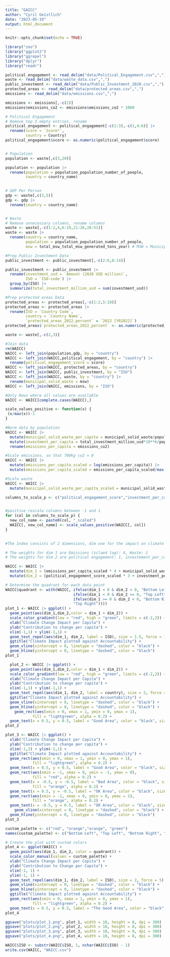 ```yaml
---
title: "GAICC"
author: "Cyril Geistlich"
date: "2023-05-19"
output: html_document
---
```


```r
knitr::opts_chunk$set(echo = TRUE)
```

```r
library("zoo")
library("ggplot2")
library("ggrepel")
library("dplyr")
library("readr")

```


```r

political_engagement <- read_delim("data/Political_Engagement.csv",",")
waste <- read_delim("data/waste_data.csv",",")
public_investment <- read_delim("data/Public_Investment_2020.csv",",")
protected_areas <- read_delim("data/protected_areas.csv",",")
emissions <- read_delim("data/emissions.csv",";")

emissions <- emissions[,-c(2)]
emissions$emissions_co2 <- emissions$emissions_co2 * 1000

# Political Engagement
# Remove top 3 empty entries, rename
political_engagement <- political_engagement[-c(1:3),-c(1,4:6)] |>
  rename(score = `Score*`,
         country = Country)
political_engagement$score <- as.numeric(political_engagement$score)


# Population
population <- waste[,c(3,20)]

population <- population |>
  rename(population = population_population_number_of_people,
         country = country_name)
  

# GDP Per Person
gdp <- waste[,c(3,5)]
gdp <- gdp |>
  rename(country = country_name)


# Waste
# Remove unnecessary columns, rename columns
waste <- waste[,-c(1:2,4,6:19,21:26,28:51)]
waste <- waste |>
  rename(country = country_name,
         population = population_population_number_of_people,
         msw = total_msw_total_msw_generated_tons_year) # MSW = Municipal Solid Waste

#Prep Public Investment Data
public_investment <- public_investment[,-c(2:6,8:14)]

public_investment <- public_investment |>
  rename(investment_usd = `Amount (2020 USD million)`,
         ISO = `ISO-code`) |>
  group_by(ISO) |>
  summarize(total_investment_million_usd = sum(investment_usd))

#Prep protected areas Data
protected_areas <- protected_areas[,-c(1:2,5:10)]
protected_areas <- protected_areas |>
  rename(ISO = `Country Code`,
         country = `Country Name`,
         `protected_areas_2022_percent` = `2022 [YR2022]`) 
protected_areas$`protected_areas_2022_percent` <- as.numeric(protected_areas$`protected_areas_2022_percent`)

waste <- waste[,-c(2,3)]

```

```r
#Join data
rm(WAICC)
WAICC <- left_join(population,gdp, by = "country")
WAICC <- left_join(WAICC,political_engagement, by = "country") |>
  rename(political_engagement_score = score)
WAICC <- left_join(WAICC, protected_areas, by = "country")
WAICC <- left_join(WAICC, public_investment, by = "ISO")
WAICC <- left_join(WAICC, waste, by = "country") |> 
  rename(municipal_solid_waste = msw)
WAICC <- left_join(WAICC, emissions, by = "ISO")

#Only Rows where all values are available
WAICC <- WAICC[complete.cases(WAICC),]
```

```r
scale_values_positive <- function(x) {
 (x/max(x))-1
}

```

```r
#Norm data by population
WAICC <- WAICC |>
  mutate(municipal_solid_waste_per_capita = municipal_solid_waste/population * 10**4) |>
  mutate(investment_per_capita = total_investment_million_usd*10**6/population) |>
  rename(emissions_per_capita = emissions_co2)

#Scale emissions, so that 700kg co2 = 0
WAICC <- WAICC |>
  mutate(emissions_per_capita_scaled = log(emissions_per_capita)) |>
  mutate(emissions_per_capita_scaled = emissions_per_capita_scaled/max(emissions_per_capita_scaled) * -1)

#Scale waste
WAICC <- WAICC |>
  mutate(municipal_solid_waste_per_capita_scaled = municipal_solid_waste_per_capita/max(municipal_solid_waste_per_capita)*-1)

columns_to_scale_p <- c("political_engagement_score","investment_per_capita","protected_areas_2022_percent")


#positive rescale columns between -1 and 1
for (col in columns_to_scale_p) {
  new_col_name <- paste0(col, "_scaled")
  WAICC[, new_col_name] <- scale_values_positive(WAICC[, col])
}
 
```

```r
#The Index consists of 2 dimensions, dim one for the impact on climate change and dim two for the accountability

# The weights for dim 1 are Emissions (sclaed log): 4, Waste: 1
# The weights for dim 2 are political engagement: 1, investement_per_capita: 2.

WAICC <- WAICC |>
  mutate(dim_1 = (emissions_per_capita_scaled * 4 + municipal_solid_waste_per_capita_scaled)/5) |>
  mutate(dim_2 = (political_engagement_score_scaled * 3 + investment_per_capita_scaled + protected_areas_2022_percent_scaled)/5)

```

```r

# Determine the quadrant for each data point
WAICC$quadrant <- with(WAICC, ifelse(dim_1 < 0 & dim_2 < 0, "Bottom Left",
                              ifelse(dim_1 < 0 & dim_2 >= 0, "Top Left",
                              ifelse(dim_1 >= 0 & dim_2 < 0, "Bottom Right",
                              "Top Right"))))
plot_1 <- WAICC |> ggplot() +
  geom_point(aes(dim_1,dim_2,color = dim_1 + dim_2)) +
  scale_color_gradient(low = "red", high = "green", limits = c(-2,2)) +
  xlab("Climate Change Impact per Capita") +
  ylab("Contribution to change per capita") +
  xlim(-1,1) + ylim(-1,1) +
  geom_text_repel(aes(dim_1, dim_2, label = ISO), size = 1.5, force = 1, max.overlaps = 15) +
  ggtitle("Climate Impact plotted against Accountability") +
  geom_vline(xintercept = 0, linetype = "dashed", color = "black") +
  geom_hline(yintercept = 0, linetype = "dashed", color = "black")
plot_1

```

```r
  plot_2 <- WAICC |> ggplot() +
  geom_point(aes(dim_1,dim_2,color = dim_1 + dim_2)) +
  scale_color_gradient(low = "red", high = "green", limits = c(-2,2)) +
  xlab("Climate Change Impact per Capita") +
  ylab("Contribution to change per capita") +
  xlim(-1,1) + ylim(-1,1) +
  geom_text_repel(aes(dim_1, dim_2, label = country), size = 2, force = 5) +
  ggtitle("Climate Impact plotted against Accountability") +
  geom_vline(xintercept = 0, linetype = "dashed", color = "black") +
  geom_hline(yintercept = 0, linetype = "dashed", color = "black") +
    geom_rect(aes(xmin = 0, xmax = 1, ymin = 0, ymax = 1),
            fill = "lightgreen", alpha = 0.2) +
  geom_text(x = 0.5, y = 0.5, label = "Good Area", color = "black", size = 5, fontface = "bold")
plot_2
```

```r
plot_3 <- WAICC |> ggplot() +
  xlab("Climate Change Impact per Capita") +
  ylab("Contribution to change per capita") +
  xlim(-1,1) + ylim(-1,1) +
  ggtitle("Climate Impact plotted against Accountability") +
  geom_rect(aes(xmin = 0, xmax = 1, ymin = 0, ymax = 1),
            fill = "lightgreen", alpha = 0.2) +
  geom_text(x = 0.5, y = 0.5, label = "Good Area", color = "black", size = 5, fontface = "bold") +
  geom_rect(aes(xmin = -1, xmax = 0, ymin = -1, ymax = 0),
            fill = "red", alpha = 0.2) +
  geom_text(x = -0.5, y = -0.5, label = "Bad Area", color = "black", size = 5, fontface = "bold") +  geom_rect(aes(xmin = 0, xmax = 1, ymin = -1, ymax = 0),
            fill = "orange", alpha = 0.2) +
  geom_text(x = 0.5, y = -0.5, label = "OK Area", color = "black", size = 5, fontface = "bold")   +
  geom_rect(aes(xmin = -1, xmax = 0, ymin = 0, ymax = 1),
            fill = "orange", alpha = 0.2) +
  geom_text(x = -0.5, y = 0.5, label = "OK Area", color = "black", size = 5, fontface = "bold") +
    geom_vline(xintercept = 0, linetype = "dashed", color = "black") +
  geom_hline(yintercept = 0, linetype = "dashed", color = "black")
plot_3
```


```r


custom_palette <- c("red", "orange","orange", "green")
names(custom_palette) <- c("Bottom Left", "Top Left", "Bottom Right", "Top Right")

# Create the plot with custom colors
plot_4 <- ggplot(WAICC) +
  geom_point(aes(dim_1, dim_2, color = quadrant)) +
  scale_color_manual(values = custom_palette) +
  xlab("Climate Change Impact per Capita") +
  ylab("Contribution to Change per Capita") +
  xlim(-1, 1) +
  ylim(-1, 1) +
  geom_text_repel(aes(dim_1, dim_2, label = ISO), size = 2, force = 5) +
  geom_vline(xintercept = 0, linetype = "dashed", color = "black") +
  geom_hline(yintercept = 0, linetype = "dashed", color = "black") +
  ggtitle("Climate Impact plotted against Accountability") +
  geom_rect(aes(xmin = 0, xmax = 1, ymin = 0, ymax = 1),
            fill = "lightgreen", alpha = 0.2) +
  geom_text(x = 0.5, y = 0.5, label = "The Good Area", color = "black", size = 5, fontface = "bold")
plot_4
```

```r
ggsave("plots/plot_1.png", plot_1, width = 10, height = 8, dpi = 300)
ggsave("plots/plot_2.png", plot_2, width = 10, height = 8, dpi = 300)
ggsave("plots/plot_3.png", plot_3, width = 10, height = 8, dpi = 300)
ggsave("plots/plot_4.png", plot_4, width = 10, height = 8, dpi = 300)
```

```r
WAICC$ISO <- substr(WAICC$ISO, 1, nchar(WAICC$ISO) - 1)
write.csv(WAICC, "WAICC.csv")

```


